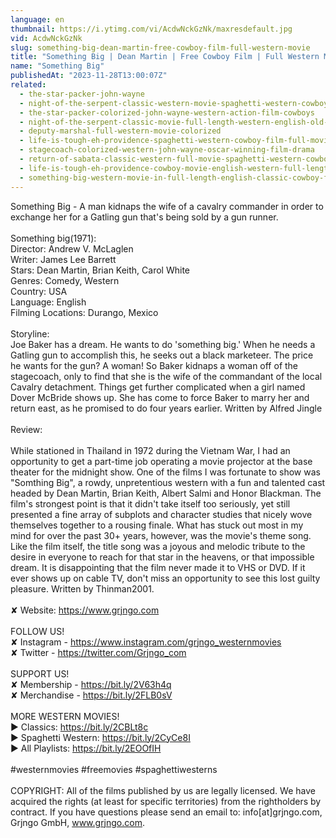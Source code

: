 ```yaml
---
language: en
thumbnail: https://i.ytimg.com/vi/AcdwNckGzNk/maxresdefault.jpg
vid: AcdwNckGzNk
slug: something-big-dean-martin-free-cowboy-film-full-western-movie
title: "Something Big | Dean Martin | Free Cowboy Film | Full Western Movie"
name: "Something Big"
publishedAt: "2023-11-28T13:00:07Z"
related:
  - the-star-packer-john-wayne
  - night-of-the-serpent-classic-western-movie-spaghetti-western-cowboy-film
  - the-star-packer-colorized-john-wayne-western-action-film-cowboys
  - night-of-the-serpent-classic-movie-full-length-western-english-old-cowboy-movie
  - deputy-marshal-full-western-movie-colorized
  - life-is-tough-eh-providence-spaghetti-western-cowboy-film-full-movie-english
  - stagecoach-colorized-western-john-wayne-oscar-winning-film-drama
  - return-of-sabata-classic-western-full-movie-spaghetti-western-cowboys-english
  - life-is-tough-eh-providence-cowboy-movie-english-western-full-length
  - something-big-western-movie-in-full-length-english-classic-cowboy-film-free-full-westerns
---
```


Something Big - A man kidnaps the wife of a cavalry commander in order to exchange her for a Gatling gun that's being sold by a gun runner. <br />
<br />
Something big(1971):<br />
Director: Andrew V. McLaglen<br />
Writer: James Lee Barrett<br />
Stars: Dean Martin, Brian Keith, Carol White <br />
Genres: Comedy, Western<br />
Country: USA<br />
Language: English<br />
Filming Locations: Durango, Mexico<br />
<br />
Storyline:<br />
Joe Baker has a dream. He wants to do 'something big.' When he needs a Gatling gun to accomplish this, he seeks out a black marketeer. The price he wants for the gun? A woman! So Baker kidnaps a woman off of the stagecoach, only to find that she is the wife of the commandant of the local Cavalry detachment. Things get further complicated when a girl named Dover McBride shows up. She has come to force Baker to marry her and return east, as he promised to do four years earlier. Written by Alfred Jingle<br />
<br />
Review:<br />
<br />
While stationed in Thailand in 1972 during the Vietnam War, I had an opportunity to get a part-time job operating a movie projector at the base theater for the midnight show. One of the films I was fortunate to show was "Somthing Big", a rowdy, unpretentious western with a fun and talented cast headed by Dean Martin, Brian Keith, Albert Salmi and Honor Blackman. The film's strongest point is that it didn't take itself too seriously, yet still presented a fine array of subplots and character studies that nicely wove themselves together to a rousing finale. What has stuck out most in my mind for over the past 30+ years, however, was the movie's theme song. Like the film itself, the title song was a joyous and melodic tribute to the desire in everyone to reach for that star in the heavens, or that impossible dream. It is disappointing that the film never made it to VHS or DVD. If it ever shows up on cable TV, don't miss an opportunity to see this lost guilty pleasure. Written by Thinman2001. <br />
<br />
✘ Website: https://www.grjngo.com<br />
<br />
FOLLOW US!<br />
✘ Instagram - https://www.instagram.com/grjngo_westernmovies<br />
✘ Twitter - https://twitter.com/Grjngo_com<br />
<br />
SUPPORT US!<br />
✘ Membership - https://bit.ly/2V63h4q<br />
✘ Merchandise - https://bit.ly/2FLB0sV<br />
<br />
MORE WESTERN MOVIES! <br />
► Classics: https://bit.ly/2CBLt8c <br />
► Spaghetti Western: https://bit.ly/2CyCe8I <br />
► All Playlists: https://bit.ly/2EOOfIH <br />
<br />
#westernmovies #freemovies #spaghettiwesterns<br />
<br />
COPYRIGHT: All of the films published by us are legally licensed. We have acquired the rights (at least for specific territories) from the rightholders by contract. If you have questions please send an email to: info[at]grjngo.com, Grjngo GmbH, www.grjngo.com.
